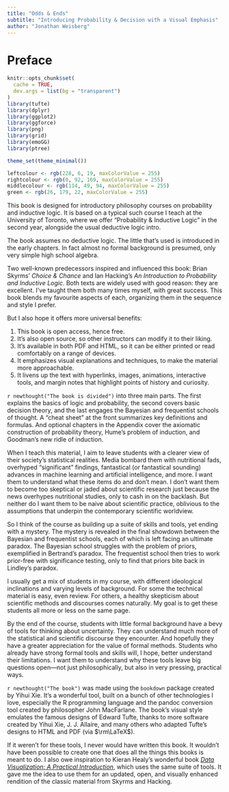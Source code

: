 ```yaml
---
title: "Odds & Ends"
subtitle: "Introducing Probability & Decision with a Visual Emphasis"
author: "Jonathan Weisberg"
---
```


# Preface {-}

```r
knitr::opts_chunk$set(
  cache = TRUE,
  dev.args = list(bg = "transparent")
)
library(tufte)
library(dplyr)
library(ggplot2)
library(ggforce)
library(png)
library(grid)
library(emoGG)
library(ptree)

theme_set(theme_minimal())

leftcolour <- rgb(228, 6, 19, maxColorValue = 255)
rightcolour <- rgb(0, 92, 169, maxColorValue = 255)
middlecolour <- rgb(114, 49, 94, maxColorValue = 255)
green <- rgb(26, 179, 22, maxColorValue = 255)
```

This book is designed for introductory philosophy courses on probability and inductive logic. It is based on a typical such course I teach at the University of Toronto, where we offer "Probability & Inductive Logic" in the second year, alongside the usual deductive logic intro.$\,$

The book assumes no deductive logic. The little that's used is introduced in the early chapters. In fact almost no formal background is presumed, only very simple high school algebra.

Two well-known predecessors inspired and influenced this book: Brian Skyrms' *Choice & Chance* and Ian Hacking's *An Introduction to Probability and Inductive Logic*. Both texts are widely used with good reason: they are excellent. I've taught them both many times myself, with great success. This book blends my favourite aspects of each, organizing them in the sequence and style I prefer.

But I also hope it offers more universal benefits:

1. This book is open access, hence free.
2. It's also open source, so other instructors can modify it to their liking.
3. It's available in both PDF and HTML, so it can be either printed or read comfortably on a range of devices.
4. It emphasizes visual explanations and techniques, to make the material more approachable.
5. It livens up the text with hyperlinks, images, animations, interactive tools, and margin notes that highlight points of history and curiosity.


`r newthought("The book is divided")` into three main parts. The first explains the basics of logic and probability, the second covers basic decision theory, and the last engages the Bayesian and frequentist schools of thought. A "cheat sheet" at the front summarizes key definitions and formulas. And optional chapters in the Appendix cover the axiomatic construction of probability theory, Hume's problem of induction, and Goodman's new ridle of induction.

When I teach this material, I aim to leave students with a clearer view of their society's statistical realities. Media bombard them with nutritional fads, overhyped "significant" findings, fantastical (or fantastical sounding) advances in machine learning and artificial intelligence, and more. I want them to understand what these items do and don't mean. I don't want them to become too skeptical or jaded about scientific research just because the news overhypes nutritional studies, only to cash in on the backlash. But neither do I want them to be naive about scientific practice, oblivious to the assumptions that underpin the contemporary scientific worldview.

So I think of the course as building up a suite of skills and tools, yet ending with a mystery. The mystery is revealed in the final showdown between the Bayesian and frequentist schools, each of which is left facing an ultimate paradox. The Bayesian school struggles with the problem of priors, exemplified in Bertrand's paradox. The frequentist school then tries to work prior-free with significance testing, only to find that priors bite back in Lindley's paradox.

I usually get a mix of students in my course, with different ideological inclinations and varying levels of background. For some the technical material is easy, even review. For others, a healthy skepticism about scientific methods and discourses comes naturally. My goal is to get these students all more or less on the same page.

By the end of the course, students with little formal background have a bevy of tools for thinking about uncertainty. They can understand much more of the statistical and scientific discourse they encounter. And hopefully they have a greater appreciation for the value of formal methods. Students who already have strong formal tools and skills will, I hope, better understand their limitations. I want them to understand why these tools leave big questions open---not just philosophically, but also in very pressing, practical ways.

`r newthought("The book")` was made using the `bookdown` package created by Yihui Xie. It's a wonderful tool, built on a bunch of other technologies I love, especially the R programming language and the pandoc conversion tool created by philosopher John MacFarlane. The book's visual style emulates the famous designs of Edward Tufte, thanks to more software created by Yihui Xie, J. J. Allaire, and many others who adapted Tufte's designs to HTML and PDF (via $\rm\LaTeX$).

If it weren't for these tools, I never would have written this book. It wouldn't have been possible to create one that does all the things this books is meant to do. I also owe inspiration to Kieran Healy's wonderful book [*Data Visualization: A Practical Introduction*](http://socviz.co/), which uses the same suite of tools. It gave me the idea to use them for an updated, open, and visually enhanced rendition of the classic material from Skyrms and Hacking.